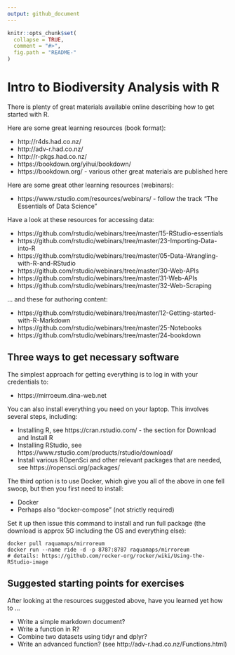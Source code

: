 ```yaml
---
output: github_document
---
```


<!-- README.md is generated from README.Rmd. Please edit that file -->

```r
knitr::opts_chunk$set(
  collapse = TRUE,
  comment = "#>",
  fig.path = "README-"
)
```

# Intro to Biodiversity Analysis with R

There is plenty of great materials available online describing how to get started with R. 

Here are some great learning resources (book format):

- http://r4ds.had.co.nz/
- http://adv-r.had.co.nz/
- http://r-pkgs.had.co.nz/
- https://bookdown.org/yihui/bookdown/
- https://bookdown.org/ - various other great materials are published here

Here are some great other learning resources (webinars):

- https://www.rstudio.com/resources/webinars/ - follow the track "The Essentials of Data Science"

Have a look at these resources for accessing data:

- https://github.com/rstudio/webinars/tree/master/15-RStudio-essentials
- https://github.com/rstudio/webinars/tree/master/23-Importing-Data-into-R
- https://github.com/rstudio/webinars/tree/master/05-Data-Wrangling-with-R-and-RStudio
- https://github.com/rstudio/webinars/tree/master/30-Web-APIs
- https://github.com/rstudio/webinars/tree/master/31-Web-APIs
- https://github.com/rstudio/webinars/tree/master/32-Web-Scraping

... and these for authoring content:

- https://github.com/rstudio/webinars/tree/master/12-Getting-started-with-R-Markdown
- https://github.com/rstudio/webinars/tree/master/25-Notebooks
- https://github.com/rstudio/webinars/tree/master/24-bookdown

## Three ways to get necessary software

The simplest approach for getting everything is to log in with your credentials to:

- https://mirroeum.dina-web.net

You can also install everything you need on your laptop. This involves several steps, including:

- Installing R, see https://cran.rstudio.com/ - the section for Download and Install R
- Installing RStudio, see https://www.rstudio.com/products/rstudio/download/
- Install various ROpenSci and other relevant packages that are needed, see https://ropensci.org/packages/

The third option is to use Docker, which give you all of the above in one fell swoop, but then you first need to install:

- Docker
- Perhaps also "docker-compose" (not strictly required)

Set it up then issue this command to install and run full package (the download is approx 5G including the OS and everything else):

	docker pull raquamaps/mirroreum
	docker run --name ride -d -p 8787:8787 raquamaps/mirroreum
	# details: https://github.com/rocker-org/rocker/wiki/Using-the-RStudio-image

## Suggested starting points for exercises

After looking at the resources suggested above, have you learned yet how to ...

- Write a simple markdown document?
- Write a function in R? 
- Combine two datasets using tidyr and dplyr?
- Write an advanced function? (see http://adv-r.had.co.nz/Functions.html)
